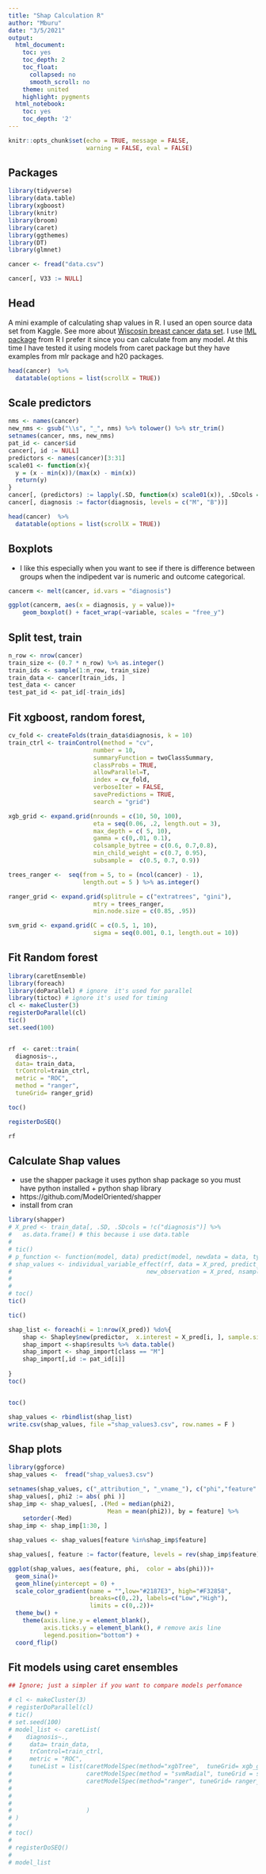 ```yaml
---
title: "Shap Calculation R"
author: "Mburu"
date: "3/5/2021"
output:
  html_document:
    toc: yes
    toc_depth: 2
    toc_float:
      collapsed: no
      smooth_scroll: no
    theme: united
    highlight: pygments
  html_notebook:
    toc: yes
    toc_depth: '2'
---
```


```r
knitr::opts_chunk$set(echo = TRUE, message = FALSE, 
                      warning = FALSE, eval = FALSE)
```

## Packages

```r

library(tidyverse)
library(data.table)
library(xgboost)
library(knitr)
library(broom)
library(caret)
library(ggthemes)
library(DT)
library(glmnet)

cancer <- fread("data.csv")

cancer[, V33 := NULL]
```

## Head

A mini example of calculating shap values in R. I used an open source data set from Kaggle. See more about [Wiscosin breast cancer data set](https://www.kaggle.com/uciml/breast-cancer-wisconsin-data). I use [IML package](https://github.com/christophM/iml) from R I prefer it since you can calculate from any model. At this time I have tested it using models from caret package but they have examples from mlr package and h20 packages.

```r

head(cancer)  %>%
  datatable(options = list(scrollX = TRUE)) 


```

## Scale predictors

```r

nms <- names(cancer)
new_nms <- gsub("\\s", "_", nms) %>% tolower() %>% str_trim()
setnames(cancer, nms, new_nms)
pat_id <- cancer$id
cancer[, id := NULL]
predictors <- names(cancer)[3:31]
scale01 <- function(x){
  y = (x - min(x))/(max(x) - min(x))
  return(y)
}
cancer[, (predictors) := lapply(.SD, function(x) scale01(x)), .SDcols = predictors ]
cancer[, diagnosis := factor(diagnosis, levels = c("M", "B"))]

head(cancer)  %>%
  datatable(options = list(scrollX = TRUE)) 

```

## Boxplots

-   I like this especially when you want to see if there is difference between groups when the indipedent var is numeric and outcome categorical.

```r

cancerm <- melt(cancer, id.vars = "diagnosis")

ggplot(cancerm, aes(x = diagnosis, y = value))+
    geom_boxplot() + facet_wrap(~variable, scales = "free_y")


```

## Split test, train

```r
n_row <- nrow(cancer)
train_size <- (0.7 * n_row) %>% as.integer()
train_ids <- sample(1:n_row, train_size)
train_data <- cancer[train_ids, ]
test_data <- cancer
test_pat_id <- pat_id[-train_ids]
```

## Fit xgboost, random forest,

```r
cv_fold <- createFolds(train_data$diagnosis, k = 10)
train_ctrl <- trainControl(method = "cv",
                        number = 10,
                        summaryFunction = twoClassSummary,
                        classProbs = TRUE,
                        allowParallel=T,
                        index = cv_fold,
                        verboseIter = FALSE,
                        savePredictions = TRUE,
                        search = "grid")

xgb_grid <- expand.grid(nrounds = c(10, 50, 100),
                        eta = seq(0.06, .2, length.out = 3),
                        max_depth = c( 5, 10),
                        gamma = c(0,.01, 0.1),
                        colsample_bytree = c(0.6, 0.7,0.8),
                        min_child_weight = c(0.7, 0.95),
                        subsample =  c(0.5, 0.7, 0.9))

trees_ranger <-  seq(from = 5, to = (ncol(cancer) - 1),
                     length.out = 5 ) %>% as.integer()

ranger_grid <- expand.grid(splitrule = c("extratrees", "gini"),
                        mtry = trees_ranger,
                        min.node.size = c(0.85, .95))

svm_grid <- expand.grid(C = c(0.5, 1, 10),
                        sigma = seq(0.001, 0.1, length.out = 10))


```

## Fit Random forest

```r
library(caretEnsemble)
library(foreach)
library(doParallel) # ignore  it's used for parallel
library(tictoc) # ignore it's used for timing
cl <- makeCluster(3)
registerDoParallel(cl)
tic()
set.seed(100)


rf  <- caret::train(
  diagnosis~.,
  data= train_data,
  trControl=train_ctrl,
  metric = "ROC",
  method = "ranger",
  tuneGrid= ranger_grid)

toc()

registerDoSEQ()

rf
```

## Calculate Shap values

-   use the shapper package it uses python shap package so you must have python installed + python shap library
-   https://github.com/ModelOriented/shapper
-   install from cran

```r

library(shapper)
# X_pred <- train_data[, .SD, .SDcols = !c("diagnosis")] %>%
#   as.data.frame() # this because i use data.table
# 
# tic()
# p_function <- function(model, data) predict(model, newdata = data, type = "prob")
# shap_values <- individual_variable_effect(rf, data = X_pred, predict_function = p_function,
#                                      new_observation = X_pred, nsamples = 150)
# 
# 
# toc()
tic()

tic()

shap_list <- foreach(i = 1:nrow(X_pred)) %do%{
    shap <- Shapley$new(predictor,  x.interest = X_pred[i, ], sample.size = 150)
    shap_import <-shap$results %>% data.table()
    shap_import <- shap_import[class == "M"]
    shap_import[,id := pat_id[i]]
    
}
toc()


toc()

shap_values <- rbindlist(shap_list)
write.csv(shap_values, file ="shap_values3.csv", row.names = F )
```

## Shap plots

```r
library(ggforce)
shap_values <-  fread("shap_values3.csv")

setnames(shap_values, c("_attribution_", "_vname_"), c("phi","feature" ))
shap_values[, phi2 := abs( phi )]
shap_imp <- shap_values[, .(Med = median(phi2),
                            Mean = mean(phi2)), by = feature] %>%
    setorder(-Med)
shap_imp <- shap_imp[1:30, ]

shap_values <- shap_values[feature %in%shap_imp$feature]

shap_values[, feature := factor(feature, levels = rev(shap_imp$feature) )]

ggplot(shap_values, aes(feature, phi,  color = abs(phi)))+
  geom_sina()+
  geom_hline(yintercept = 0) +
  scale_color_gradient(name = "",low="#2187E3", high="#F32858", 
                       breaks=c(0,.2), labels=c("Low","High"),
                       limits = c(0,.2))+ 
  theme_bw() + 
    theme(axis.line.y = element_blank(), 
          axis.ticks.y = element_blank(), # remove axis line
          legend.position="bottom") +
  coord_flip()

```

## Fit models using caret ensembles

```r

## Ignore; just a simpler if you want to compare models perfomance

# cl <- makeCluster(3)
# registerDoParallel(cl)
# tic()
# set.seed(100)
# model_list <- caretList(
#    diagnosis~.,
#     data= train_data,
#     trControl=train_ctrl,
#     metric = "ROC",
#     tuneList = list(caretModelSpec(method="xgbTree",  tuneGrid= xgb_grid),
#                     caretModelSpec(method = "svmRadial", tuneGrid = svm_grid),
#                     caretModelSpec(method="ranger", tuneGrid= ranger_grid)
# 
#                    
#                     
#                     )
# )
# 
# toc()
# 
# registerDoSEQ()
# 
# model_list
```
